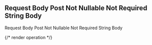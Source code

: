 ## Request Body Post Not Nullable Not Required String Body

Request Body Post Not Nullable Not Required String Body

{/* render operation */}
